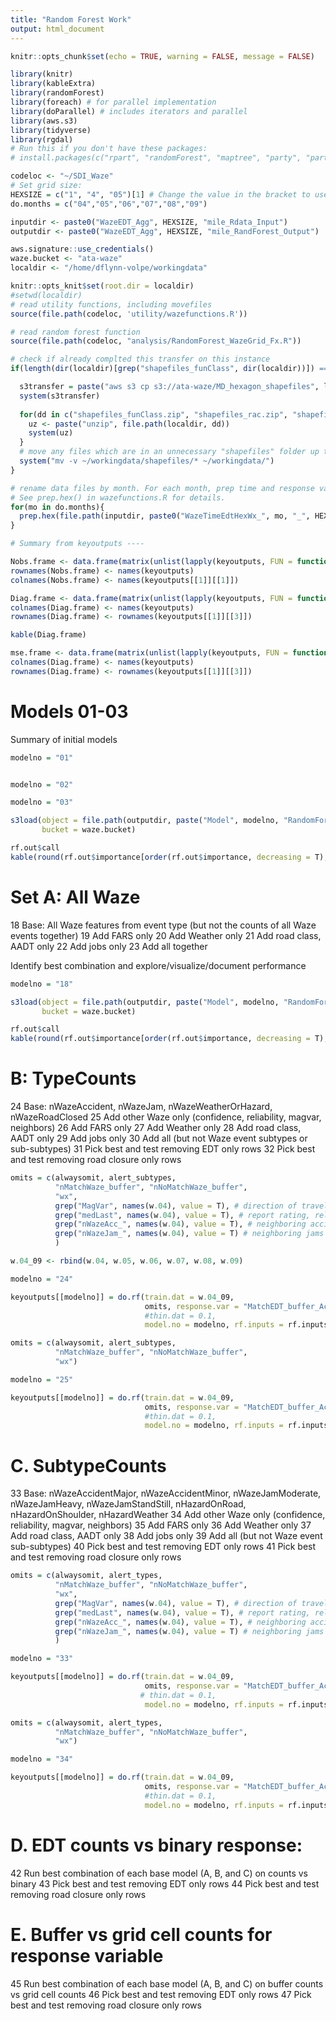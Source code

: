 ```yaml
---
title: "Random Forest Work"
output: html_document
---
```


```r
knitr::opts_chunk$set(echo = TRUE, warning = FALSE, message = FALSE)

library(knitr)
library(kableExtra)
library(randomForest)
library(foreach) # for parallel implementation
library(doParallel) # includes iterators and parallel
library(aws.s3)
library(tidyverse)
library(rgdal)
# Run this if you don't have these packages:
# install.packages(c("rpart", "randomForest", "maptree", "party", "partykit", "rgdal", "foreach", "doParallel"), dep = T)

codeloc <- "~/SDI_Waze" 
# Set grid size:
HEXSIZE = c("1", "4", "05")[1] # Change the value in the bracket to use 1, 4, or 0.5 sq mi hexagon grids
do.months = c("04","05","06","07","08","09")

inputdir <- paste0("WazeEDT_Agg", HEXSIZE, "mile_Rdata_Input")
outputdir <- paste0("WazeEDT_Agg", HEXSIZE, "mile_RandForest_Output")

aws.signature::use_credentials()
waze.bucket <- "ata-waze"
localdir <- "/home/dflynn-volpe/workingdata" 

knitr::opts_knit$set(root.dir = localdir)
#setwd(localdir)
# read utility functions, including movefiles
source(file.path(codeloc, 'utility/wazefunctions.R'))

# read random forest function
source(file.path(codeloc, "analysis/RandomForest_WazeGrid_Fx.R"))
```

```r
# check if already complted this transfer on this instance
if(length(dir(localdir)[grep("shapefiles_funClass", dir(localdir))]) == 0){

  s3transfer = paste("aws s3 cp s3://ata-waze/MD_hexagon_shapefiles", localdir, "--recursive --include '*'")
  system(s3transfer)
  
  for(dd in c("shapefiles_funClass.zip", "shapefiles_rac.zip", "shapefile_wac.zip")){
    uz <- paste("unzip", file.path(localdir, dd))
    system(uz)
  }
  # move any files which are in an unnecessary "shapefiles" folder up to the top level of the localdir
  system("mv -v ~/workingdata/shapefiles/* ~/workingdata/")
}

# rename data files by month. For each month, prep time and response variables
# See prep.hex() in wazefunctions.R for details.
for(mo in do.months){
  prep.hex(file.path(inputdir, paste0("WazeTimeEdtHexWx_", mo, "_", HEXSIZE, "_mi.RData")), month = mo)
}
```

```r
# Summary from keyoutputs ----

Nobs.frame <- data.frame(matrix(unlist(lapply(keyoutputs, FUN = function(x) x[[1]])), nrow = length(keyoutputs)))
rownames(Nobs.frame) <- names(keyoutputs)
colnames(Nobs.frame) <- names(keyoutputs[[1]][[1]])

Diag.frame <- data.frame(matrix(unlist(lapply(keyoutputs, FUN = function(x) x[[3]])), ncol = length(keyoutputs)))
colnames(Diag.frame) <- names(keyoutputs)
rownames(Diag.frame) <- rownames(keyoutputs[[1]][[3]])

kable(Diag.frame)

mse.frame <- data.frame(matrix(unlist(lapply(keyoutputs, FUN = function(x) x[['mse']])), ncol = length(keyoutputs)))
colnames(Diag.frame) <- names(keyoutputs)
rownames(Diag.frame) <- rownames(keyoutputs[[1]][[3]])

```


# Models 01-03 

Summary of initial models

```r
modelno = "01"


modelno = "02"

modelno = "03"

s3load(object = file.path(outputdir, paste("Model", modelno, "RandomForest_Output.RData", sep= "_")), 
       bucket = waze.bucket)

rf.out$call
kable(round(rf.out$importance[order(rf.out$importance, decreasing = T),], 3))

```

# Set A: All Waze 

18 Base: All Waze features from event type (but not the counts of all Waze events together)
19 Add FARS only
20 Add Weather only
21 Add road class, AADT only
22 Add jobs only
23 Add all together

Identify best combination and explore/visualize/document performance

```r
modelno = "18"

s3load(object = file.path(outputdir, paste("Model", modelno, "RandomForest_Output.RData", sep= "_")), 
       bucket = waze.bucket)

rf.out$call
kable(round(rf.out$importance[order(rf.out$importance, decreasing = T),], 3))

```

# B: TypeCounts

24 Base: nWazeAccident, nWazeJam, nWazeWeatherOrHazard, nWazeRoadClosed
25 Add other Waze only (confidence, reliability, magvar, neighbors)
26 Add FARS only
27 Add Weather only
28 Add road class, AADT only
29 Add jobs only
30 Add all (but not Waze event subtypes or sub-subtypes)
31 Pick best and test removing EDT only rows
32 Pick best and test removing road closure only rows

```r
omits = c(alwaysomit, alert_subtypes,
          "nMatchWaze_buffer", "nNoMatchWaze_buffer",
          "wx",
          grep("MagVar", names(w.04), value = T), # direction of travel
          grep("medLast", names(w.04), value = T), # report rating, reliability, confidence
          grep("nWazeAcc_", names(w.04), value = T), # neighboring accidents
          grep("nWazeJam_", names(w.04), value = T) # neighboring jams
          )

w.04_09 <- rbind(w.04, w.05, w.06, w.07, w.08, w.09)

modelno = "24"

keyoutputs[[modelno]] = do.rf(train.dat = w.04_09, 
                              omits, response.var = "MatchEDT_buffer_Acc", 
                              #thin.dat = 0.1,
                              model.no = modelno, rf.inputs = rf.inputs) 
```

```r
omits = c(alwaysomit, alert_subtypes,
          "nMatchWaze_buffer", "nNoMatchWaze_buffer",
          "wx")

modelno = "25"

keyoutputs[[modelno]] = do.rf(train.dat = w.04_09, 
                              omits, response.var = "MatchEDT_buffer_Acc", 
                              #thin.dat = 0.1, 
                              model.no = modelno, rf.inputs = rf.inputs) 
```


# C. SubtypeCounts

33 Base: nWazeAccidentMajor, nWazeAccidentMinor, nWazeJamModerate, nWazeJamHeavy, nWazeJamStandStill, nHazardOnRoad, nHazardOnShoulder, nHazardWeather
34 Add other Waze only (confidence, reliability, magvar, neighbors)
35 Add FARS only
36 Add Weather only
37 Add road class, AADT only
38 Add jobs only
39 Add all (but not Waze event sub-subtypes)
40 Pick best and test removing EDT only rows
41 Pick best and test removing road closure only rows

```r
omits = c(alwaysomit, alert_types, 
          "nMatchWaze_buffer", "nNoMatchWaze_buffer",
          "wx",
          grep("MagVar", names(w.04), value = T), # direction of travel
          grep("medLast", names(w.04), value = T), # report rating, reliability, confidence
          grep("nWazeAcc_", names(w.04), value = T), # neighboring accidents
          grep("nWazeJam_", names(w.04), value = T) # neighboring jams
          )

modelno = "33"

keyoutputs[[modelno]] = do.rf(train.dat = w.04_09, 
                              omits, response.var = "MatchEDT_buffer_Acc", 
                             # thin.dat = 0.1, 
                              model.no = modelno, rf.inputs = rf.inputs) 
```

```r
omits = c(alwaysomit, alert_types, 
          "nMatchWaze_buffer", "nNoMatchWaze_buffer",
          "wx")

modelno = "34"

keyoutputs[[modelno]] = do.rf(train.dat = w.04_09, 
                              omits, response.var = "MatchEDT_buffer_Acc", 
                              #thin.dat = 0.1, 
                              model.no = modelno, rf.inputs = rf.inputs) 
```



# D. EDT counts vs binary response:

42 Run best combination of each base model (A, B, and C) on counts vs binary
43 Pick best and test removing EDT only rows
44 Pick best and test removing road closure only rows

# E. Buffer vs grid cell counts for response variable

45 Run best combination of each base model (A, B, and C) on buffer counts vs grid cell counts
46 Pick best and test removing EDT only rows
47 Pick best and test removing road closure only rows